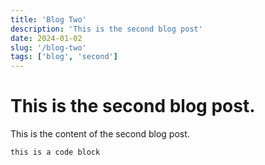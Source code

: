 ```yaml
---
title: 'Blog Two'
description: 'This is the second blog post'
date: 2024-01-02
slug: '/blog-two'
tags: ['blog', 'second']
---
```


# This is the second blog post.

This is the content of the second blog post.

```
this is a code block
``` 
